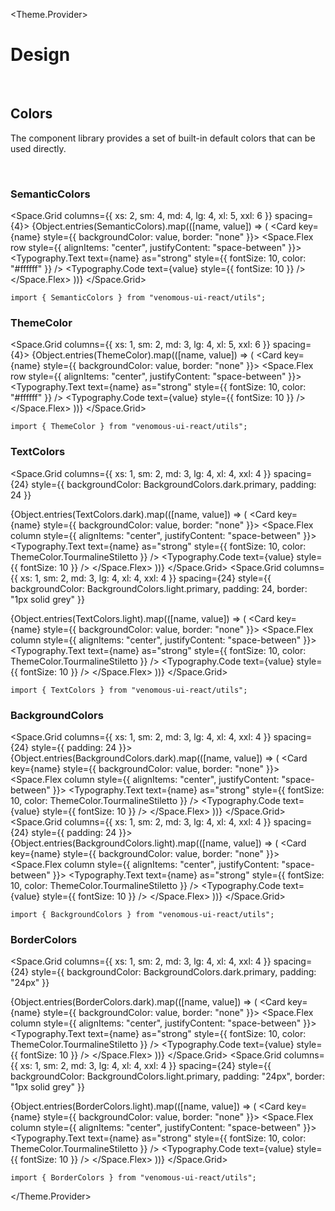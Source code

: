 

<Meta title="Design" />

<Theme.Provider>

# Design

<br />

## Colors

The component library provides a set of built-in default colors that can be used directly.

<br />

### SemanticColors

<Space.Grid columns={{ xs: 2, sm: 4, md: 4, lg: 4, xl: 5, xxl: 6 }} spacing={4}>
  {Object.entries(SemanticColors).map(([name, value]) => (
    <Card key={name} style={{ backgroundColor: value, border: "none" }}>
      <Space.Flex row style={{ alignItems: "center", justifyContent: "space-between" }}>
        <Typography.Text text={name} as="strong" style={{ fontSize: 10, color: "#ffffff" }} />
        <Typography.Code text={value} style={{ fontSize: 10 }} />
      </Space.Flex>
    </Card>
  ))}
</Space.Grid>

```tsx
import { SemanticColors } from "venomous-ui-react/utils";
```

### ThemeColor

<Space.Grid columns={{ xs: 1, sm: 2, md: 3, lg: 4, xl: 5, xxl: 6 }} spacing={4}>
  {Object.entries(ThemeColor).map(([name, value]) => (
    <Card key={name} style={{ backgroundColor: value, border: "none" }}>
      <Space.Flex row style={{ alignItems: "center", justifyContent: "space-between" }}>
        <Typography.Text text={name} as="strong" style={{ fontSize: 10, color: "#ffffff" }} />
        <Typography.Code text={value} style={{ fontSize: 10 }} />
      </Space.Flex>
    </Card>
  ))}
</Space.Grid>

```tsx
import { ThemeColor } from "venomous-ui-react/utils";
```

### TextColors

<Space.Grid
  columns={{ xs: 1, sm: 2, md: 3, lg: 4, xl: 4, xxl: 4 }}
  spacing={24}
  style={{ backgroundColor: BackgroundColors.dark.primary, padding: 24 }}
>
  {Object.entries(TextColors.dark).map(([name, value]) => (
    <Card key={name} style={{ backgroundColor: value, border: "none" }}>
      <Space.Flex column style={{ alignItems: "center", justifyContent: "space-between" }}>
        <Typography.Text text={name} as="strong" style={{ fontSize: 10, color: ThemeColor.TourmalineStiletto }} />
        <Typography.Code text={value} style={{ fontSize: 10 }} />
      </Space.Flex>
    </Card>
  ))}
</Space.Grid>
<Space.Grid
  columns={{ xs: 1, sm: 2, md: 3, lg: 4, xl: 4, xxl: 4 }}
  spacing={24}
  style={{ backgroundColor: BackgroundColors.light.primary, padding: 24, border: "1px solid grey" }}
>
  {Object.entries(TextColors.light).map(([name, value]) => (
    <Card key={name} style={{ backgroundColor: value, border: "none" }}>
      <Space.Flex column style={{ alignItems: "center", justifyContent: "space-between" }}>
        <Typography.Text text={name} as="strong" style={{ fontSize: 10, color: ThemeColor.TourmalineStiletto }} />
        <Typography.Code text={value} style={{ fontSize: 10 }} />
      </Space.Flex>
    </Card>
  ))}
</Space.Grid>

```tsx
import { TextColors } from "venomous-ui-react/utils";
```

### BackgroundColors

<Space.Grid columns={{ xs: 1, sm: 2, md: 3, lg: 4, xl: 4, xxl: 4 }} spacing={24} style={{ padding: 24 }}>
  {Object.entries(BackgroundColors.dark).map(([name, value]) => (
    <Card key={name} style={{ backgroundColor: value, border: "none" }}>
      <Space.Flex column style={{ alignItems: "center", justifyContent: "space-between" }}>
        <Typography.Text text={name} as="strong" style={{ fontSize: 10, color: ThemeColor.TourmalineStiletto }} />
        <Typography.Code text={value} style={{ fontSize: 10 }} />
      </Space.Flex>
    </Card>
  ))}
</Space.Grid>
<Space.Grid columns={{ xs: 1, sm: 2, md: 3, lg: 4, xl: 4, xxl: 4 }} spacing={24} style={{ padding: 24 }}>
  {Object.entries(BackgroundColors.light).map(([name, value]) => (
    <Card key={name} style={{ backgroundColor: value, border: "none" }}>
      <Space.Flex column style={{ alignItems: "center", justifyContent: "space-between" }}>
        <Typography.Text text={name} as="strong" style={{ fontSize: 10, color: ThemeColor.TourmalineStiletto }} />
        <Typography.Code text={value} style={{ fontSize: 10 }} />
      </Space.Flex>
    </Card>
  ))}
</Space.Grid>

```tsx
import { BackgroundColors } from "venomous-ui-react/utils";
```

### BorderColors

<Space.Grid
  columns={{ xs: 1, sm: 2, md: 3, lg: 4, xl: 4, xxl: 4 }}
  spacing={24}
  style={{ backgroundColor: BackgroundColors.dark.primary, padding: "24px" }}
>
  {Object.entries(BorderColors.dark).map(([name, value]) => (
    <Card key={name} style={{ backgroundColor: value, border: "none" }}>
      <Space.Flex column style={{ alignItems: "center", justifyContent: "space-between" }}>
        <Typography.Text text={name} as="strong" style={{ fontSize: 10, color: ThemeColor.TourmalineStiletto }} />
        <Typography.Code text={value} style={{ fontSize: 10 }} />
      </Space.Flex>
    </Card>
  ))}
</Space.Grid>
<Space.Grid
  columns={{ xs: 1, sm: 2, md: 3, lg: 4, xl: 4, xxl: 4 }}
  spacing={24}
  style={{ backgroundColor: BackgroundColors.light.primary, padding: "24px", border: "1px solid grey" }}
>
  {Object.entries(BorderColors.light).map(([name, value]) => (
    <Card key={name} style={{ backgroundColor: value, border: "none" }}>
      <Space.Flex column style={{ alignItems: "center", justifyContent: "space-between" }}>
        <Typography.Text text={name} as="strong" style={{ fontSize: 10, color: ThemeColor.TourmalineStiletto }} />
        <Typography.Code text={value} style={{ fontSize: 10 }} />
      </Space.Flex>
    </Card>
  ))}
</Space.Grid>

```tsx
import { BorderColors } from "venomous-ui-react/utils";
```

</Theme.Provider>
